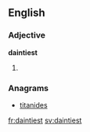 ==English==

===Adjective===
'''daintiest'''

# {{en-superlative of|dainty}}

===Anagrams===
* [[titanides#English|titanides]]

[[fr:daintiest]]
[[sv:daintiest]]